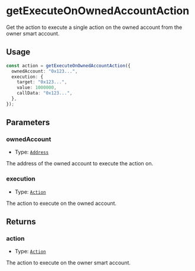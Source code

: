 # getExecuteOnOwnedAccountAction

Get the action to execute a single action on the owned account from the owner smart account.

## Usage

```typescript copy
const action = getExecuteOnOwnedAccountAction({
  ownedAccount: "0x123...",
  execution: {
    target: "0x123...",
    value: 1000000,
    callData: "0x123...",
  },
});
```

## Parameters

### ownedAccount

- Type: [`Address`](https://viem.sh/docs/glossary/types#address)

The address of the owned account to execute the action on.

### execution

- Type: [`Action`](https://viem.sh/docs/glossary/types#action)

The action to execute on the owned account.

## Returns

### action

- Type: [`Action`](https://viem.sh/docs/glossary/types#action)

The action to execute on the owner smart account.
